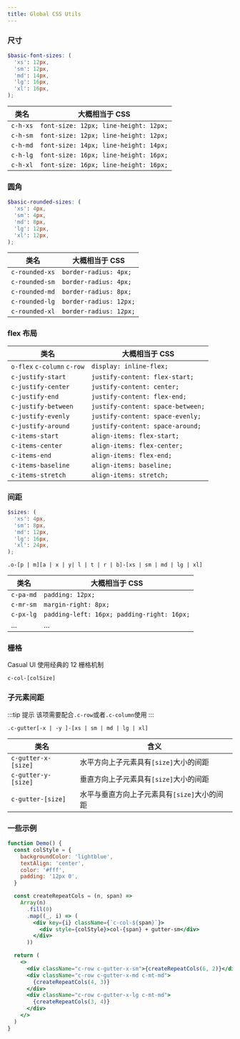 ```yaml
---
title: Global CSS Utils
---
```


### 尺寸

```scss
$basic-font-sizes: (
  'xs': 12px,
  'sm': 12px,
  'md': 14px,
  'lg': 16px,
  'xl': 16px,
);
```

| 类名     | 大概相当于 CSS                        |
| -------- | ------------------------------------- |
| `c-h-xs` | `font-size: 12px; line-height: 12px;` |
| `c-h-sm` | `font-size: 12px; line-height: 12px;` |
| `c-h-md` | `font-size: 14px; line-height: 14px;` |
| `c-h-lg` | `font-size: 16px; line-height: 16px;` |
| `c-h-xl` | `font-size: 16px; line-height: 16px;` |

### 圆角

```scss
$basic-rounded-sizes: (
  'xs': 4px,
  'sm': 4px,
  'md': 8px,
  'lg': 12px,
  'xl': 12px,
);
```

| 类名           | 大概相当于 CSS         |
| -------------- | ---------------------- |
| `c-rounded-xs` | `border-radius: 4px;`  |
| `c-rounded-sm` | `border-radius: 4px;`  |
| `c-rounded-md` | `border-radius: 8px;`  |
| `c-rounded-lg` | `border-radius: 12px;` |
| `c-rounded-xl` | `border-radius: 12px;` |

### flex 布局

| 类名                        | 大概相当于 CSS                    |
| --------------------------- | --------------------------------- |
| `o-flex` `c-column` `c-row` | `display: inline-flex;`           |
| `c-justify-start`           | `justify-content: flex-start;`    |
| `c-justify-center`          | `justify-content: center;`        |
| `c-justify-end`             | `justify-content: flex-end;`      |
| `c-justify-between`         | `justify-content: space-between;` |
| `c-justify-evenly`          | `justify-content: space-evenly;`  |
| `c-justify-around`          | `justify-content: space-around;`  |
| `c-items-start`             | `align-items: flex-start;`        |
| `c-items-center`            | `align-items: flex-center;`       |
| `c-items-end`               | `align-items: flex-end;`          |
| `c-items-baseline`          | `align-items: baseline;`          |
| `c-items-stretch`           | `align-items: stretch;`           |

### 间距

```scss
$sizes: (
  'xs': 4px,
  'sm': 8px,
  'md': 12px,
  'lg': 16px,
  'xl': 24px,
);
```

`.o-[p | m][a | x | y| l | t | r | b]-[xs | sm | md | lg | xl]`

| 类名      | 大概相当于 CSS                             |
| --------- | ------------------------------------------ |
| `c-pa-md` | `padding: 12px;`                           |
| `c-mr-sm` | `margin-right: 8px;`                       |
| `c-px-lg` | `padding-left: 16px; padding-right: 16px;` |
| ...       | ...                                        |

### 栅格

Casual UI 使用经典的 12 栅格机制

`c-col-[colSize]`

### 子元素间距

:::tip 提示
该项需要配合`.c-row`或者`.c-column`使用
:::

`.c-gutter[-x | -y ]-[xs | sm | md | lg | xl]`

| 类名                | 含义                                         |
| ------------------- | -------------------------------------------- |
| `c-gutter-x-[size]` | 水平方向上子元素具有`[size]`大小的间距       |
| `c-gutter-y-[size]` | 垂直方向上子元素具有`[size]`大小的间距       |
| `c-gutter-[size]`   | 水平与垂直方向上子元素具有`[size]`大小的间距 |

### 一些示例

```jsx live
function Demo() {
  const colStyle = {
    backgroundColor: 'lightblue',
    textAlign: 'center',
    color: '#fff',
    padding: '12px 0',
  }

  const createRepeatCols = (n, span) =>
    Array(n)
      .fill(0)
      .map((_, i) => (
        <div key={i} className={`c-col-${span}`}>
          <div style={colStyle}>col-{span} + gutter-sm</div>
        </div>
      ))

  return (
    <>
      <div className="c-row c-gutter-x-sm">{createRepeatCols(6, 2)}</div>
      <div className="c-row c-gutter-x-md c-mt-md">
        {createRepeatCols(4, 3)}
      </div>
      <div className="c-row c-gutter-x-lg c-mt-md">
        {createRepeatCols(3, 4)}
      </div>
    </>
  )
}
```
